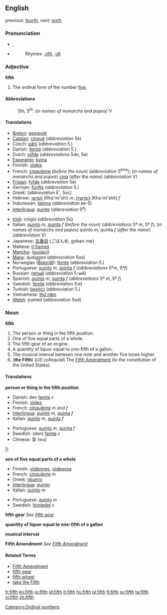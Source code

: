 {{wikipedia}}
==English==

previous: [[fourth]], next: [[sixth]]

===Pronunciation===
*{{IPA|/fifθ/}}, {{SAMPA|/fifT/}}
*{{audio|en-us-fifth.ogg|Audio (US)}}
*:Rhymes: [[Rhymes:English:-ɪfθ|-ɪfθ]], [[Rhymes:English:-ɪθ|-ɪθ]]

===Adjective===
'''fifth'''
# The ordinal form of the number [[five]].

====Abbreviations====
:5th, 5<sup>th</sup>; (''in names of monarchs and popes'') V

====Translations====
{{top}}
*[[Breton]]: [[pempvet]]
*[[Catalan]]: [[cinquè]] (''abbreviation'' 5è)
*Czech: [[pátý]] (''abbreviation'' 5.)
*Danish: [[femte]] (''abbreviation'' 5.)
*Dutch: [[vijfde]] (''abbreviations'' 5de, 5e)
*[[Esperanto]]: [[kvina]]
*Finnish: [[viides]] 
*French: [[cinquième]] (''before the noun'') (''abbreviation'' 5<sup>ème</sup>); (''in names of monarchs and popes'') [[cinq]] (''after the name'') (''abbreviation'' V)
*[[Frisian]]: [[fyfde]] (''abbreviation'' 5e)
*German: [[fünfte]] (''abbreviation'' 5.)
*Greek: {{trad|el|πέμπτος}} (''abbreviation'' Ε΄, 5ος)
*Hebrew: [[חמישי]] (Kha'mi'shi) ''m'', [[חמישית]] (Kha'mi'shit) ''f''
*Indonesian: [[kelima]] (''abbreviation'' ke-5)
*[[Interlingua]]: [[quinte]] (''abbreviation'' 5<sup>e</sup>)
{{mid}}
*[[Irish]]: cúigiú (''abbreviation'' 5ú)
*Italian: [[quinto]] ''m'', [[quinta]] ''f'' (''before the noun'') (''abbreviations'' 5º ''m'', 5ª ''f''); (''in names of monarchs and popes'') quinto ''m'', quinta ''f'' (''after the name'') (''abbreviation'' V)
*Japanese: [[五番目]] (ごばんめ, goban-me)
*Maltese: [[il-ħames]]
*[[Manchu]]: ([[sunjaci]])
*[[Manx]]: queiggoo (''abbreviation'' 5oo)
*Norwegian ([[Bokmål]]): [[femte]] (''abbreviation'' 5.)
*Portuguese: [[quinto]] ''m'', [[quinta]] ''f'' ((''abbreviations'' 5º''m'', 5ª''f'')
*Russian: [[пятый]] (''abbreviation'' 5-ый)
*Spanish: [[quinto]] ''m'', [[quinta]] ''f'' (''abbreviations'' 5º ''m'', 5ª ''f'')
*Swedish: [[femte]] (''abbreviation'' 5:e)
*Turkish: [[beşinci]] (''abbreviation'' 5.)
*Vietnamese: [[thứ năm]]
*[[Welsh]]: pumed (''abbreviation'' 5ed)
{{bottom}}

===Noun===
'''fifth'''
#The person or thing in the fifth position.
#One of five equal parts of a whole.
#The fifth gear of an engine.
#A quantity of liquor equal to one-fifth of a gallon.
#The musical interval between one note and another five tones higher.
#('''the Fifth''') (''US colloquial'') The [[Fifth Amendment]] (to the constitution of the United States).

====Translations====

'''person or thing in the fifth position'''
{{top}}
*Danish: den [[femte]] ''c''
*Finnish: [[viides]]
*French: [[cinquième]] ''m and f''
*[[Interlingua]]: [[quinto]] ''m'', [[quinta]] ''f''
*Italian: [[quinto]] ''m'', [[quinta]] ''f''
{{mid}}
*Portuguese: [[quinto]] ''m'', [[quinta]] ''f''
*Swedish: (den) [[femte]] ''c''
*Chinese: 吴 (wu)
|}

'''one of five equal parts of a whole'''
{{top}}
*Finnish: [[viidennes]], [[viidesosa]]
*French: [[cinquième]] ''m''
*Greek: [[πέμπτο]] {{n}}
*[[Interlingua]]: [[quinto]]
*Italian: [[quinto]] ''m''
{{mid}}
*Portuguese: [[quinto]] ''m''
*Swedish: [[femtedel]] ''c''
{{bottom}}

'''fifth gear'''
''See [[fifth gear]]''

'''quantity of liquor equal to one-fifth of a gallon'''
{{top}}
{{mid}}
{{bottom}}

'''musical interval'''
{{top}}
{{mid}}
{{bottom}}

'''Fifth Amendment'''
''See [[Fifth Amendment]]''

====Related Terms====
*[[Fifth Amendment]]
*[[fifth gear]]
*[[fifth wheel]]
*[[take the Fifth]]

[[Category:Ordinal numbers]]

[[fr:fifth]]
[[ko:fifth]]
[[io:fifth]]
[[id:fifth]]
[[it:fifth]]
[[hu:fifth]]
[[pl:fifth]]
[[fi:fifth]]
[[sv:fifth]]
[[ta:fifth]]
[[vi:fifth]]
[[zh:fifth]]